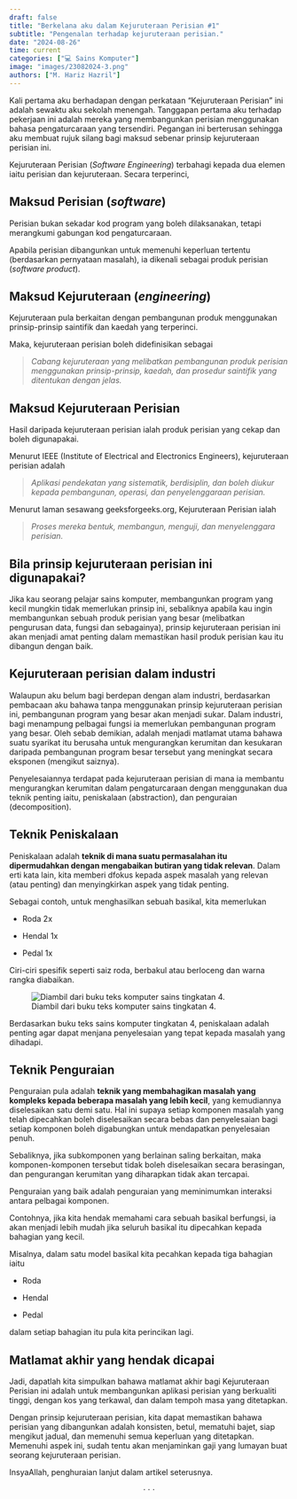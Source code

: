 ```yaml
---
draft: false
title: "Berkelana aku dalam Kejuruteraan Perisian #1"
subtitle: "Pengenalan terhadap kejuruteraan perisian."
date: "2024-08-26"
time: current
categories: ["💻 Sains Komputer"]
image: "images/23082024-3.png"
authors: ["M. Hariz Hazril"]
---
```


Kali pertama aku berhadapan dengan perkataan "Kejuruteraan Perisian" ini adalah sewaktu aku sekolah menengah. Tanggapan pertama aku terhadap pekerjaan ini adalah mereka yang membangunkan perisian menggunakan bahasa pengaturcaraan yang tersendiri. Pegangan ini berterusan sehingga aku membuat rujuk silang bagi maksud sebenar prinsip kejuruteraan perisian ini.

Kejuruteraan Perisian (*Software Engineering*) terbahagi kepada dua elemen iaitu perisian dan kejuruteraan. Secara terperinci,

## Maksud Perisian (*software*)

Perisian bukan sekadar kod program yang boleh dilaksanakan, tetapi merangkumi gabungan kod pengaturcaraan.

Apabila perisian dibangunkan untuk memenuhi keperluan tertentu (berdasarkan pernyataan masalah), ia dikenali sebagai produk perisian (*software product*).

## Maksud Kejuruteraan (*engineering*)

Kejuruteraan pula berkaitan dengan pembangunan produk menggunakan prinsip-prinsip saintifik dan kaedah yang terperinci.

Maka, kejuruteraan perisian boleh didefinisikan sebagai

> *Cabang kejuruteraan yang melibatkan pembangunan produk perisian menggunakan prinsip-prinsip, kaedah, dan prosedur saintifik yang ditentukan dengan jelas.*

## Maksud Kejuruteraan Perisian

Hasil daripada kejuruteraan perisian ialah produk perisian yang cekap dan boleh digunapakai.

Menurut IEEE (Institute of Electrical and Electronics Engineers), kejuruteraan perisian adalah

> *Aplikasi pendekatan yang sistematik, berdisiplin, dan boleh diukur kepada pembangunan, operasi, dan penyelenggaraan perisian.*

Menurut laman sesawang geeksforgeeks.org, Kejuruteraan Perisian ialah

> *Proses mereka bentuk, membangun, menguji, dan menyelenggara perisian.*

## Bila prinsip kejuruteraan perisian ini digunapakai?

Jika kau seorang pelajar sains komputer, membangunkan program yang kecil mungkin tidak memerlukan prinsip ini, sebaliknya apabila kau ingin membangunkan sebuah produk perisian yang besar (melibatkan pengurusan data, fungsi dan sebagainya), prinsip kejuruteraan perisian ini akan menjadi amat penting dalam memastikan hasil produk perisian kau itu dibangun dengan baik.

## Kejuruteraan perisian dalam industri

Walaupun aku belum bagi berdepan dengan alam industri, berdasarkan pembacaan aku bahawa tanpa menggunakan prinsip kejuruteraan perisian ini, pembangunan program yang besar akan menjadi sukar. Dalam industri, bagi menampung pelbagai fungsi ia memerlukan pembangunan program yang besar. Oleh sebab demikian, adalah menjadi matlamat utama bahawa suatu syarikat itu berusaha untuk mengurangkan kerumitan dan kesukaran daripada pembangunan program besar tersebut yang meningkat secara eksponen (mengikut saiznya).

Penyelesaiannya terdapat pada kejuruteraan perisian di mana ia membantu mengurangkan kerumitan dalam pengaturcaraan dengan menggunakan dua teknik penting iaitu, peniskalaan (abstraction), dan penguraian (decomposition).

## Teknik Peniskalaan

Peniskalaan adalah **teknik di mana suatu permasalahan itu dipermudahkan dengan mengabaikan butiran yang tidak relevan**. Dalam erti kata lain, kita memberi dfokus kepada aspek masalah yang relevan (atau penting) dan menyingkirkan aspek yang tidak penting.

Sebagai contoh, untuk menghasilkan sebuah basikal, kita memerlukan

-   Roda 2x

-   Hendal 1x

-   Pedal 1x

Ciri-ciri spesifik seperti saiz roda, berbakul atau berloceng dan warna rangka diabaikan.

![Diambil dari buku teks komputer sains tingkatan 4.](images/clipboard-317924962.png)

Berdasarkan buku teks sains komputer tingkatan 4, peniskalaan adalah penting agar dapat menjana penyelesaian yang tepat kepada masalah yang dihadapi.

## Teknik Penguraian

Penguraian pula adalah **teknik yang membahagikan masalah yang kompleks kepada beberapa masalah yang lebih kecil**, yang kemudiannya diselesaikan satu demi satu. Hal ini supaya setiap komponen masalah yang telah dipecahkan boleh diselesaikan secara bebas dan penyelesaian bagi setiap komponen boleh digabungkan untuk mendapatkan penyelesaian penuh.

Sebaliknya, jika subkomponen yang berlainan saling berkaitan, maka komponen-komponen tersebut tidak boleh diselesaikan secara berasingan, dan pengurangan kerumitan yang diharapkan tidak akan tercapai.

Penguraian yang baik adalah penguraian yang meminimumkan interaksi antara pelbagai komponen.

Contohnya, jika kita hendak memahami cara sebuah basikal berfungsi, ia akan menjadi lebih mudah jika seluruh basikal itu dipecahkan kepada bahagian yang kecil.

Misalnya, dalam satu model basikal kita pecahkan kepada tiga bahagian iaitu

-   Roda

-   Hendal

-   Pedal

dalam setiap bahagian itu pula kita perincikan lagi.

## Matlamat akhir yang hendak dicapai

Jadi, dapatlah kita simpulkan bahawa matlamat akhir bagi Kejuruteraan Perisian ini adalah untuk membangunkan aplikasi perisian yang berkualiti tinggi, dengan kos yang terkawal, dan dalam tempoh masa yang ditetapkan.

Dengan prinsip kejuruteraan perisian, kita dapat memastikan bahawa perisian yang dibangunkan adalah konsisten, betul, mematuhi bajet, siap mengikut jadual, dan memenuhi semua keperluan yang ditetapkan. Memenuhi aspek ini, sudah tentu akan menjaminkan gaji yang lumayan buat seorang kejuruteraan perisian.

InsyaAllah, penghuraian lanjut dalam artikel seterusnya.

$$\cdot~\cdot~\cdot$$
